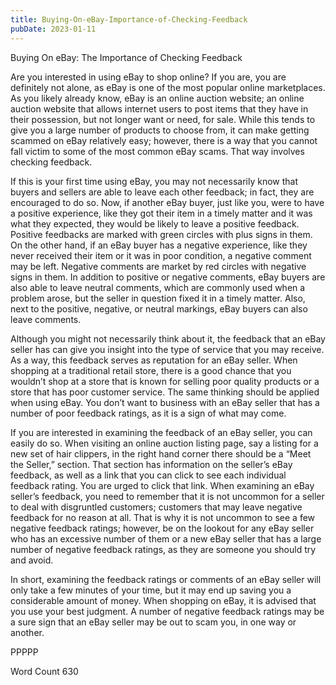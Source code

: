 ```yaml
---
title: Buying-On-eBay-Importance-of-Checking-Feedback
pubDate: 2023-01-11
---
```


Buying On eBay:  The Importance of Checking Feedback

Are you interested in using eBay to shop online? If you are, you are definitely not alone, as eBay is one of the most popular online marketplaces.  As you likely already know, eBay is an online auction website; an online auction website that allows internet users to post items that they have in their possession, but not longer want or need, for sale.  While this tends to give you a large number of products to choose from, it can make getting scammed on eBay relatively easy; however, there is a way that you cannot fall victim to some of the most common eBay scams.  That way involves checking feedback.

If this is your first time using eBay, you may not necessarily know that buyers and sellers are able to leave each other feedback; in fact, they are encouraged to do so.  Now, if another eBay buyer, just like you, were to have a positive experience, like they got their item in a timely matter and it was what they expected, they would be likely to leave a positive feedback.  Positive feedbacks are marked with green circles with plus signs in them.  On the other hand, if an eBay buyer has a negative experience, like they never received their item or it was in poor condition, a negative comment may be left.  Negative comments are market by red circles with negative signs in them.  In addition to positive or negative comments, eBay buyers are also able to leave neutral comments, which are commonly used when a problem arose, but the seller in question fixed it in a timely matter.  Also, next to the positive, negative, or neutral markings, eBay buyers can also leave comments.

Although you might not necessarily think about it, the feedback that an eBay seller has can give you insight into the type of service that you may receive. As a way, this feedback serves as reputation for an eBay seller.  When shopping at a traditional retail store, there is a good chance that you wouldn’t shop at a store that is known for selling poor quality products or a store that has poor customer service.  The same thinking should be applied when using eBay.  You don’t want to business with an eBay seller that has a number of poor feedback ratings, as it is a sign of what may come.

If you are interested in examining the feedback of an eBay seller, you can easily do so.  When visiting an online auction listing page, say a listing for a new set of hair clippers, in the right hand corner there should be a “Meet the Seller,” section. That section has information on the seller’s eBay feedback, as well as a link that you can click to see each individual feedback rating. You are urged to click that link.  When examining an eBay seller’s feedback, you need to remember that it is not uncommon for a seller to deal with disgruntled customers; customers that may leave negative feedback for no reason at all.  That is why it is not uncommon to see a few negative feedback ratings; however, be on the lookout for any eBay seller who has an excessive number of them or a new eBay seller that has a large number of negative feedback ratings, as they are someone you should try and avoid.

In short, examining the feedback ratings or comments of an eBay seller will only take a few minutes of your time, but it may end up saving you a considerable amount of money.  When shopping on eBay, it is advised that you use your best judgment.  A number of negative feedback ratings may be a sure sign that an eBay seller may be out to scam you, in one way or another.

PPPPP

Word Count 630